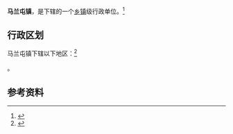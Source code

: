 {{noteTA|zh-hans:台儿庄;zh-hant:台兒莊}}
{{中国乡级行政区|37/04/05/104/000}}

'''马兰屯镇'''，是{{PRC admin/fullname|37/04/05/104/000|3}}下辖的一个[[乡镇|乡镇]]级行政单位。<ref>{{PRC admin/ref sgc|{{PRC admin/parent|37/04/05/104/000}}}}</ref>

== 行政区划 ==

马兰屯镇下辖以下地区：<ref>{{PRC admin/ref sgc|37/04/05/104/000}}</ref>

{{PRC admin/children|37/04/05/104/000}}。

== 参考资料 ==

{{reflist}}

{{行政区划小作品}}
{{PRC admin/navcat|37/04/05/104/000}}